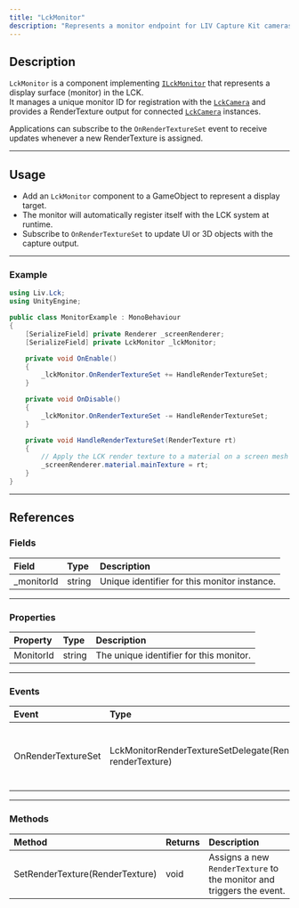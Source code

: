 ```yaml
---
title: "LckMonitor"
description: "Represents a monitor endpoint for LIV Capture Kit cameras and provides a render target for display."
---
```


## Description

`LckMonitor` is a component implementing [`ILckMonitor`](/api-reference/interface/ILckMonitor) that represents a display surface (monitor) in the LCK.\
It manages a unique monitor ID for registration with the [`LckCamera`](/api-reference/class/LckCamera) and provides a RenderTexture output for connected [`LckCamera`](/api-reference/class/LckCamera) instances.

Applications can subscribe to the `OnRenderTextureSet` event to receive updates whenever a new RenderTexture is assigned.

---

## Usage

- Add an `LckMonitor` component to a GameObject to represent a display target.
- The monitor will automatically register itself with the LCK system at runtime.
- Subscribe to `OnRenderTextureSet` to update UI or 3D objects with the capture output.

---

### Example

```c#
using Liv.Lck;
using UnityEngine;

public class MonitorExample : MonoBehaviour
{
    [SerializeField] private Renderer _screenRenderer;
    [SerializeField] private LckMonitor _lckMonitor;

    private void OnEnable()
    {
        _lckMonitor.OnRenderTextureSet += HandleRenderTextureSet;
    }

    private void OnDisable()
    {
        _lckMonitor.OnRenderTextureSet -= HandleRenderTextureSet;
    }

    private void HandleRenderTextureSet(RenderTexture rt)
    {
        // Apply the LCK render texture to a material on a screen mesh
        _screenRenderer.material.mainTexture = rt;
    }
}
```

---

## References

### Fields

| Field       | Type   | Description                                  |
| :---------- | :----- | :------------------------------------------- |
| \_monitorId | string | Unique identifier for this monitor instance. |

---

### Properties

| Property  | Type   | Description                             |
| :-------- | :----- | :-------------------------------------- |
| MonitorId | string | The unique identifier for this monitor. |

---

### Events

| Event              | Type                                                            | Description                                                         |
| :----------------- | :-------------------------------------------------------------- | :------------------------------------------------------------------ |
| OnRenderTextureSet | LckMonitorRenderTextureSetDelegate(RenderTexture renderTexture) | Invoked whenever a new `RenderTexture` is assigned to this monitor. |

---

### Methods

| Method                          | Returns | Description                                                          |
| :------------------------------ | :------ | :------------------------------------------------------------------- |
| SetRenderTexture(RenderTexture) | void    | Assigns a new `RenderTexture` to the monitor and triggers the event. |
